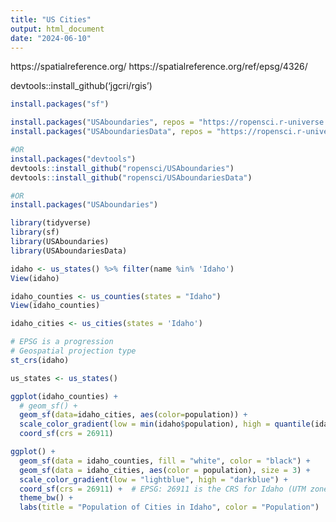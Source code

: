 ```yaml
---
title: "US Cities"
output: html_document
date: "2024-06-10"
---
```


https://spatialreference.org/ 
https://spatialreference.org/ref/epsg/4326/

devtools::install_github('jgcri/rgis')

```r
install.packages("sf")

install.packages("USAboundaries", repos = "https://ropensci.r-universe.dev", type = "source")
install.packages("USAboundariesData", repos = "https://ropensci.r-universe.dev", type = "source")

#OR
install.packages("devtools")
devtools::install_github("ropensci/USAboundaries")
devtools::install_github("ropensci/USAboundariesData")

#OR
install.packages("USAboundaries")
```

```r
library(tidyverse)
library(sf)
library(USAboundaries)
library(USAboundariesData)
```

```r
idaho <- us_states() %>% filter(name %in% 'Idaho')
View(idaho)

idaho_counties <- us_counties(states = "Idaho")
View(idaho_counties)

idaho_cities <- us_cities(states = 'Idaho')

# EPSG is a progression
# Geospatial projection type
st_crs(idaho)

us_states <- us_states()
```


```r
ggplot(idaho_counties) +
  # geom_sf() +
  geom_sf(data=idaho_cities, aes(color=population)) + 
  scale_color_gradient(low = min(idaho$population), high = quantile(idaho$population, .75) +
  coord_sf(crs = 26911)
```

```r
ggplot() +
  geom_sf(data = idaho_counties, fill = "white", color = "black") +
  geom_sf(data = idaho_cities, aes(color = population), size = 3) +
  scale_color_gradient(low = "lightblue", high = "darkblue") +
  coord_sf(crs = 26911) +  # EPSG: 26911 is the CRS for Idaho (UTM zone 11N)
  theme_bw() +
  labs(title = "Population of Cities in Idaho", color = "Population")
```


